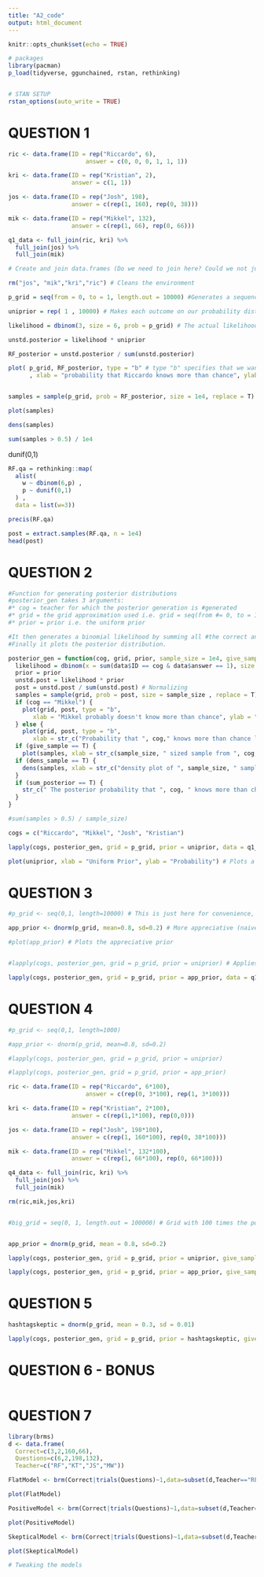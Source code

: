 ```yaml
---
title: "A2_code"
output: html_document
---
```


```r
knitr::opts_chunk$set(echo = TRUE)

# packages
library(pacman)
p_load(tidyverse, ggunchained, rstan, rethinking)


# STAN SETUP
rstan_options(auto_write = TRUE)
```


# QUESTION 1

```r
ric <- data.frame(ID = rep("Riccardo", 6),
                      answer = c(0, 0, 0, 1, 1, 1))

kri <- data.frame(ID = rep("Kristian", 2),
                  answer = c(1, 1))

jos <- data.frame(ID = rep("Josh", 198),
                  answer = c(rep(1, 160), rep(0, 38)))

mik <- data.frame(ID = rep("Mikkel", 132),
                  answer = c(rep(1, 66), rep(0, 66)))

q1_data <- full_join(ric, kri) %>%
  full_join(jos) %>%
  full_join(mik)

# Create and join data.frames (Do we need to join here? Could we not just make a joint data.frame from the start? :)

rm("jos", "mik","kri","ric") # Cleans the environment
```

```r
p_grid = seq(from = 0, to = 1, length.out = 10000) #Generates a sequence of 1000 points between 0 and 1. This is the probability distribution generated by our grid approximation.

uniprior = rep( 1 , 10000) # Makes each outcome on our probability distribution equally likely ( Uniform prior)

likelihood = dbinom(3, size = 6, prob = p_grid) # The actual likelihood of Riccardo

unstd.posterior = likelihood * uniprior

RF_posterior = unstd.posterior / sum(unstd.posterior)

plot( p_grid, RF_posterior, type = "b" # type "b" specifies that we want lines between our points (difficult to see here because of the number of points)
      , xlab = "probability that Riccardo ḱnows more than chance", ylab = "posterior probability")


samples = sample(p_grid, prob = RF_posterior, size = 1e4, replace = T)

plot(samples)

dens(samples)

sum(samples > 0.5) / 1e4
```
dunif(0,1)

```r
RF.qa = rethinking::map(
  alist(
    w ~ dbinom(6,p) ,
    p ~ dunif(0,1)
  ) ,
  data = list(w=3))

precis(RF.qa)

post = extract.samples(RF.qa, n = 1e4)
head(post)
```


# QUESTION 2
```r

#Function for generating posterior distributions
#posterior_gen takes 3 arguments:
#* cog = teacher for which the posterior generation is #generated
#* grid = the grid approximation used i.e. grid = seq(from #= 0, to = 1, length. out = 100) (useful for specifying #different        amount of generated points)
#* prior = prior i.e. the uniform prior

#It then generates a binomial likelihood by summing all #the correct answers of one teacher and weighing it #against the total number of answers given by that teacher.
#Finally it plots the posterior distribution.

posterior_gen = function(cog, grid, prior, sample_size = 1e4, give_sample = F, sum_posterior = T, dens_sample = T, data) {
  likelihood = dbinom(x = sum(data$ID == cog & data$answer == 1), size = sum(data$ID == cog), prob = grid)
  prior = prior
  unstd.post = likelihood * prior
  post = unstd.post / sum(unstd.post) # Normalizing
  samples = sample(grid, prob = post, size = sample_size , replace = T)
  if (cog == "Mikkel") {
    plot(grid, post, type = "b",
       xlab = "Mikkel probably doesn't know more than chance", ylab = "posterior probability") # self-explanatory
  } else {
    plot(grid, post, type = "b",
       xlab = str_c("Probability that ", cog," knows more than chance level"), ylab = "posterior probability") }
  if (give_sample == T) {
    plot(samples, xlab = str_c(sample_size, " sized sample from ", cog, "'s posterior distribution")) }
  if (dens_sample == T) {
    dens(samples, xlab = str_c("density plot of ", sample_size, " samples from ", cog, "'s posterior distribution"), show.HPDI = .95)
  }
  if (sum_posterior == T) {
    str_c(" The posterior probability that ", cog, " knows more than chance is ", sum(samples > 0.5) / sample_size)
  }
}

#sum(samples > 0.5) / sample_size)

cogs = c("Riccardo", "Mikkel", "Josh", "Kristian")

lapply(cogs, posterior_gen, grid = p_grid, prior = uniprior, data = q1_data) #generating posterior distributions for all teachers using a uniform prior

plot(uniprior, xlab = "Uniform Prior", ylab = "Probability") # Plots a uniform prior, this is the same for all teachers

```


# QUESTION 3
```r

#p_grid <- seq(0,1, length=10000) # This is just here for convenience, no values are changed from its previous iteration

app_prior <- dnorm(p_grid, mean=0.8, sd=0.2) # More appreciative (naive?) prior

#plot(app_prior) # Plots the appreciative prior


#lapply(cogs, posterior_gen, grid = p_grid, prior = uniprior) # Applies the uniform prior, uncomment for comparative purposes

lapply(cogs, posterior_gen, grid = p_grid, prior = app_prior, data = q1_data) # Generates posterior distributions for all teachers using appreciative prior
```


# QUESTION 4
```r
#p_grid <- seq(0,1, length=1000)

#app_prior <- dnorm(p_grid, mean=0.8, sd=0.2)

#lapply(cogs, posterior_gen, grid = p_grid, prior = uniprior)

#lapply(cogs, posterior_gen, grid = p_grid, prior = app_prior)

ric <- data.frame(ID = rep("Riccardo", 6*100),
                      answer = c(rep(0, 3*100), rep(1, 3*100)))

kri <- data.frame(ID = rep("Kristian", 2*100),
                  answer = c(rep(1,1*100), rep(0,0)))

jos <- data.frame(ID = rep("Josh", 198*100),
                  answer = c(rep(1, 160*100), rep(0, 38*100)))

mik <- data.frame(ID = rep("Mikkel", 132*100),
                  answer = c(rep(1, 66*100), rep(0, 66*100)))

q4_data <- full_join(ric, kri) %>%
  full_join(jos) %>%
  full_join(mik)

rm(ric,mik,jos,kri)


#big_grid = seq(0, 1, length.out = 100000) # Grid with 100 times the points - Bigger, Better, Stronger!


app_prior = dnorm(p_grid, mean = 0.8, sd=0.2)

lapply(cogs, posterior_gen, grid = p_grid, prior = uniprior, give_sample = F, data = q4_data)


```

```r
lapply(cogs, posterior_gen, grid = p_grid, prior = app_prior, give_sample = F, data = q4_data)
```



# QUESTION 5
```r
hashtagskeptic = dnorm(p_grid, mean = 0.3, sd = 0.01)

lapply(cogs, posterior_gen, grid = p_grid, prior = hashtagskeptic, give_sample = F, data = q1_data) #Which data set are we using here?

```


# QUESTION 6 - BONUS
```r

```

# QUESTION 7
```r
library(brms)
d <- data.frame(
  Correct=c(3,2,160,66),
  Questions=c(6,2,198,132),
  Teacher=c("RF","KT","JS","MW"))

FlatModel <- brm(Correct|trials(Questions)~1,data=subset(d,Teacher=="RF"),prior=prior("uniform(0,1)", class = "Intercept"),family=binomial)

plot(FlatModel)

PositiveModel <- brm(Correct|trials(Questions)~1,data=subset(d,Teacher=="RF"),prior=prior("normal(0.8,0.2)", class = "Intercept"),family=binomial)

plot(PositiveModel)

SkepticalModel <- brm(Correct|trials(Questions)~1,data=subset(d,Teacher=="RF"),prior=prior("normal(0.5,0.01)", class = "Intercept"),family=binomial)

plot(SkepticalModel)

# Tweaking the models
```

